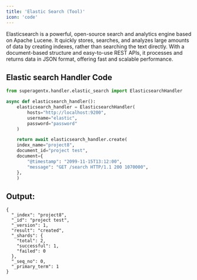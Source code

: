 ```yaml
---
title: 'Elastic Search (Tool)'
icon: 'code'
---
```


Elasticsearch is a powerful, open-source search and analytics engine based on Apache Lucene. It quickly stores,
searches, and analyzes large amounts of data by creating indexes, rather than searching the text directly. With
a document-based structure and easy-to-use REST APIs, it processes and returns data in JSON format, offering
fast and scalable performance.

## Elastic search Handler Code

```python elastic_handler_test.py
from superagentx.handler.elastic_search import ElasticsearchHandler

async def elasticsearch_handler():
    elasticsearch_handler = ElasticsearchHandler(
        hosts="http://localhost:9200",
        username="elastic",
        password="password"
    )

    return await elasticsearch_handler.create(
    index_name="project8",
    document_id="project test",
    document={
        "@timestamp": "2099-11-15T13:12:00",
        "message": "GET /search HTTP/1.1 200 1070000",
    },
    )
```

## Output:
```inline Index Create Output:
{
  "_index": "project8",
  "_id": "project test",
  "_version": 1,
  "result": "created",
  "_shards": {
    "total": 2,
    "successful": 1,
    "failed": 0
  },
  "_seq_no": 0,
  "_primary_term": 1
}
```






